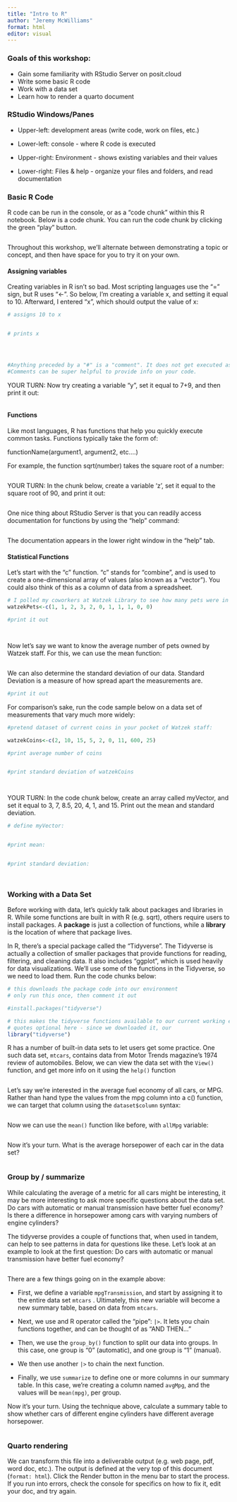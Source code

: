 ```yaml
---
title: "Intro to R"
author: "Jeremy McWilliams"
format: html
editor: visual
---
```


### Goals of this workshop:

-   Gain some familiarity with RStudio Server on posit.cloud
-   Write some basic R code
-   Work with a data set
-   Learn how to render a quarto document

### RStudio Windows/Panes

-   Upper-left: development areas (write code, work on files, etc.)

-   Lower-left: console - where R code is executed

-   Upper-right: Environment - shows existing variables and their values

-   Lower-right: Files & help - organize your files and folders, and read documentation

### Basic R Code

R code can be run in the console, or as a "code chunk" within this R notebook. Below is a code chunk. You can run the code chunk by clicking the green "play" button.

```r




```

Throughout this workshop, we'll alternate between demonstrating a topic or concept, and then have space for you to try it on your own.

#### Assigning variables

Creating variables in R isn't so bad. Most scripting languages use the "=" sign, but R uses "\<-". So below, I'm creating a variable x, and setting it equal to 10. Afterward, I entered "x", which should output the value of x:

```r
# assigns 10 to x


# prints x




#Anything preceded by a "#" is a "comment". It does not get executed as code.
#Comments can be super helpful to provide info on your code.


```

YOUR TURN: Now try creating a variable "y", set it equal to 7+9, and then print it out:

```r


```

#### Functions

Like most languages, R has functions that help you quickly execute common tasks. Functions typically take the form of:

functionName(argument1, argument2, etc....)

For example, the function sqrt(number) takes the square root of a number:

```r

```

YOUR TURN: In the chunk below, create a variable 'z', set it equal to the square root of 90, and print it out:

```r


```

One nice thing about RStudio Server is that you can readily access documentation for functions by using the "help" command:

```r

```

The documentation appears in the lower right window in the "help" tab.

#### Statistical Functions

Let's start with the "c" function. "c" stands for "combine", and is used to create a one-dimensional array of values (also known as a "vector"). You could also think of this as a column of data from a spreadsheet.

```r
# I polled my coworkers at Watzek Library to see how many pets were in each household:
watzekPets<-c(1, 1, 2, 3, 2, 0, 1, 1, 1, 0, 0)

#print it out




```

Now let's say we want to know the average number of pets owned by Watzek staff. For this, we can use the mean function:

```r



```

We can also determine the standard deviation of our data. Standard Deviation is a measure of how spread apart the measurements are.

```r


#print it out

```

For comparison's sake, run the code sample below on a data set of measurements that vary much more widely:

```r

#pretend dataset of current coins in your pocket of Watzek staff:

watzekCoins<-c(2, 10, 15, 5, 2, 0, 11, 600, 25)

#print average number of coins


#print standard deviation of watzekCoins




```

YOUR TURN: In the code chunk below, create an array called myVector, and set it equal to 3, 7, 8.5, 20, 4, 1, and 15. Print out the mean and standard deviation.

```r

# define myVector:


#print mean:


#print standard deviation:




```

### Working with a Data Set

Before working with data, let's quickly talk about packages and libraries in R. While some functions are built in with R (e.g. sqrt), others require users to install packages. A **package** is just a collection of functions, while a **library** is the location of where that package lives.

In R, there's a special package called the "Tidyverse". The Tidyverse is actually a collection of smaller packages that provide functions for reading, filtering, and cleaning data. It also includes "ggplot", which is used heavily for data visualizations. We'll use some of the functions in the Tidyverse, so we need to load them. Run the code chunks below:

```r
# this downloads the package code into our environment
# only run this once, then comment it out

#install.packages("tidyverse")

```

```r
# this makes the tidyverse functions available to our current working environment
# quotes optional here - since we downloaded it, our 
library("tidyverse")
```

R has a number of built-in data sets to let users get some practice. One such data set, `mtcars`, contains data from Motor Trends magazine's 1974 review of automobiles. Below, we can view the data set with the `View()` function, and get more info on it using the `help()` function

```r

```

Let's say we're interested in the average fuel economy of all cars, or MPG. Rather than hand type the values from the mpg column into a c() function, we can target that column using the `dataset$column` syntax:

```r





```

Now we can use the `mean()` function like before, with `allMpg` variable:

```r



```

Now it's your turn. What is the average horsepower of each car in the data set?

```r



```

### Group by / summarize

While calculating the average of a metric for all cars might be interesting, it may be more interesting to ask more specific questions about the data set. Do cars with automatic or manual transmission have better fuel economy? Is there a difference in horsepower among cars with varying numbers of engine cylinders?

The tidyverse provides a couple of functions that, when used in tandem, can help to see patterns in data for questions like these. Let's look at an example to look at the first question: Do cars with automatic or manual transmission have better fuel economy?

```r




```

There are a few things going on in the example above:

-   First, we define a variable `mpgTransmission`, and start by assigning it to the entire data set `mtcars` . Ultimately, this new variable will become a new summary table, based on data from `mtcars`.

-   Next, we use and R operator called the "pipe": `|>`. It lets you chain functions together, and can be thought of as "AND THEN..."

-   Then, we use the `group_by()` function to split our data into groups. In this case, one group is "0" (automatic), and one group is "1" (manual).

-   We then use another `|>` to chain the next function.

-   Finally, we use `summarize` to define one or more columns in our summary table. In this case, we're creating a column named `avgMpg`, and the values will be `mean(mpg)`, per group.

Now it's your turn. Using the technique above, calculate a summary table to show whether cars of different engine cylinders have different average horsepower.

```r






```

### Quarto rendering

We can transform this file into a deliverable output (e.g. web page, pdf, word doc, etc.). The output is defined at the very top of this document (`format: html`). Click the Render button in the menu bar to start the process. If you run into errors, check the console for specifics on how to fix it, edit your doc, and try again.
